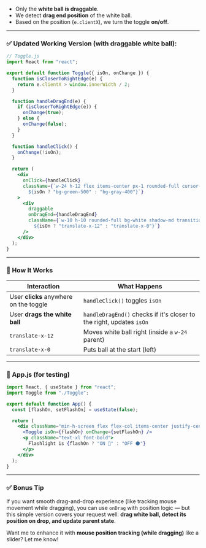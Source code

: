 - Only the **white ball is draggable**.
- We detect **drag end position** of the white ball.
- Based on the position (`e.clientX`), we turn the toggle **on/off**.

---

### ✅ Updated Working Version (with draggable white ball):

```jsx
// Toggle.js
import React from "react";

export default function Toggle({ isOn, onChange }) {
  function isCloserToRightEdge(e) {
    return e.clientX > window.innerWidth / 2;
  }

  function handleDragEnd(e) {
    if (isCloserToRightEdge(e)) {
      onChange(true);
    } else {
      onChange(false);
    }
  }

  function handleClick() {
    onChange(!isOn);
  }

  return (
    <div
      onClick={handleClick}
      className={`w-24 h-12 flex items-center px-1 rounded-full cursor-pointer transition-colors duration-300
        ${isOn ? "bg-green-500" : "bg-gray-400"}`}
    >
      <div
        draggable
        onDragEnd={handleDragEnd}
        className={`w-10 h-10 rounded-full bg-white shadow-md transition-transform duration-300
          ${isOn ? "translate-x-12" : "translate-x-0"}`}
      />
    </div>
  );
}
```

---

### 🧪 How It Works

| Interaction                            | What Happens                                                         |
| -------------------------------------- | -------------------------------------------------------------------- |
| User **clicks** anywhere on the toggle | `handleClick()` toggles `isOn`                                       |
| User **drags the white ball**          | `handleDragEnd()` checks if it's closer to the right, updates `isOn` |
| `translate-x-12`                       | Moves white ball right (inside a `w-24` parent)                      |
| `translate-x-0`                        | Puts ball at the start (left)                                        |

---

### 📄 App.js (for testing)

```jsx
import React, { useState } from "react";
import Toggle from "./Toggle";

export default function App() {
  const [flashOn, setFlashOn] = useState(false);

  return (
    <div className="min-h-screen flex flex-col items-center justify-center gap-6">
      <Toggle isOn={flashOn} onChange={setFlashOn} />
      <p className="text-xl font-bold">
        Flashlight is {flashOn ? "ON 🔦" : "OFF 🌑"}
      </p>
    </div>
  );
}
```

---

### ✅ Bonus Tip

If you want smooth drag-and-drop experience (like tracking mouse movement while dragging), you can use `onDrag` with position logic — but this simple version covers your request well: **drag white ball, detect its position on drop, and update parent state**.

Want me to enhance it with **mouse position tracking (while dragging)** like a slider? Let me know!

<GiscusComments
  repo="codedbyMojnu/react-bangla-tutorial"
  repoId="R_kgDOLDE87Q"
  category="General"
  categoryId="DIC_kwDOLDE87c4CtCIY"
  mapping="pathname"
  inputPosition="top"
  theme="preferred_color_scheme"
  lang="en"
/>
